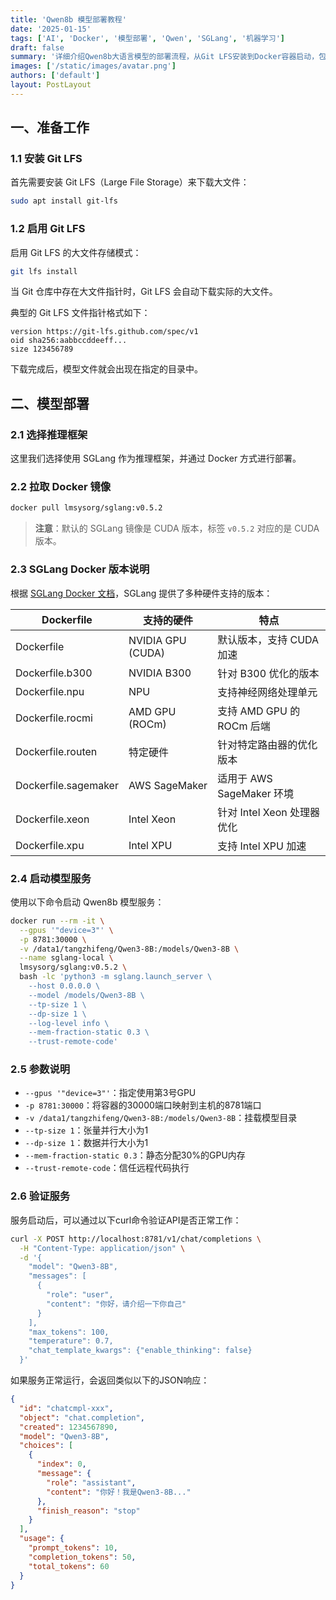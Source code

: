 ```yaml
---
title: 'Qwen8b 模型部署教程'
date: '2025-01-15'
tags: ['AI', 'Docker', '模型部署', 'Qwen', 'SGLang', '机器学习']
draft: false
summary: '详细介绍Qwen8b大语言模型的部署流程，从Git LFS安装到Docker容器启动，包括SGLang推理框架配置和API验证方法。'
images: ['/static/images/avatar.png']
authors: ['default']
layout: PostLayout
---
```


## 一、准备工作

### 1.1 安装 Git LFS

首先需要安装 Git LFS（Large File Storage）来下载大文件：

```bash
sudo apt install git-lfs
```

### 1.2 启用 Git LFS

启用 Git LFS 的大文件存储模式：

```bash
git lfs install
```

当 Git 仓库中存在大文件指针时，Git LFS 会自动下载实际的大文件。

典型的 Git LFS 文件指针格式如下：

```text
version https://git-lfs.github.com/spec/v1
oid sha256:aabbccddeeff...
size 123456789
```

下载完成后，模型文件就会出现在指定的目录中。

## 二、模型部署

### 2.1 选择推理框架

这里我们选择使用 SGLang 作为推理框架，并通过 Docker 方式进行部署。

### 2.2 拉取 Docker 镜像

```bash
docker pull lmsysorg/sglang:v0.5.2
```

> **注意**：默认的 SGLang 镜像是 CUDA 版本，标签 `v0.5.2` 对应的是 CUDA 版本。

### 2.3 SGLang Docker 版本说明

根据 [SGLang Docker 文档](https://github.com/sgl-project/sglang/tree/main/docker)，SGLang 提供了多种硬件支持的版本：

| Dockerfile           | 支持的硬件        | 特点                       |
| -------------------- | ----------------- | -------------------------- |
| Dockerfile           | NVIDIA GPU (CUDA) | 默认版本，支持 CUDA 加速   |
| Dockerfile.b300      | NVIDIA B300       | 针对 B300 优化的版本       |
| Dockerfile.npu       | NPU               | 支持神经网络处理单元       |
| Dockerfile.rocmi     | AMD GPU (ROCm)    | 支持 AMD GPU 的 ROCm 后端  |
| Dockerfile.routen    | 特定硬件          | 针对特定路由器的优化版本   |
| Dockerfile.sagemaker | AWS SageMaker     | 适用于 AWS SageMaker 环境  |
| Dockerfile.xeon      | Intel Xeon        | 针对 Intel Xeon 处理器优化 |
| Dockerfile.xpu       | Intel XPU         | 支持 Intel XPU 加速        |

### 2.4 启动模型服务

使用以下命令启动 Qwen8b 模型服务：

```bash
docker run --rm -it \
  --gpus '"device=3"' \
  -p 8781:30000 \
  -v /data1/tangzhifeng/Qwen3-8B:/models/Qwen3-8B \
  --name sglang-local \
  lmsysorg/sglang:v0.5.2 \
  bash -lc 'python3 -m sglang.launch_server \
    --host 0.0.0.0 \
    --model /models/Qwen3-8B \
    --tp-size 1 \
    --dp-size 1 \
    --log-level info \
    --mem-fraction-static 0.3 \
    --trust-remote-code'
```

### 2.5 参数说明

- `--gpus '"device=3"'`：指定使用第3号GPU
- `-p 8781:30000`：将容器的30000端口映射到主机的8781端口
- `-v /data1/tangzhifeng/Qwen3-8B:/models/Qwen3-8B`：挂载模型目录
- `--tp-size 1`：张量并行大小为1
- `--dp-size 1`：数据并行大小为1
- `--mem-fraction-static 0.3`：静态分配30%的GPU内存
- `--trust-remote-code`：信任远程代码执行

### 2.6 验证服务

服务启动后，可以通过以下curl命令验证API是否正常工作：

```bash
curl -X POST http://localhost:8781/v1/chat/completions \
  -H "Content-Type: application/json" \
  -d '{
    "model": "Qwen3-8B",
    "messages": [
      {
        "role": "user",
        "content": "你好，请介绍一下你自己"
      }
    ],
    "max_tokens": 100,
    "temperature": 0.7,
    "chat_template_kwargs": {"enable_thinking": false}
  }'
```

如果服务正常运行，会返回类似以下的JSON响应：

```json
{
  "id": "chatcmpl-xxx",
  "object": "chat.completion",
  "created": 1234567890,
  "model": "Qwen3-8B",
  "choices": [
    {
      "index": 0,
      "message": {
        "role": "assistant",
        "content": "你好！我是Qwen3-8B..."
      },
      "finish_reason": "stop"
    }
  ],
  "usage": {
    "prompt_tokens": 10,
    "completion_tokens": 50,
    "total_tokens": 60
  }
}
```
